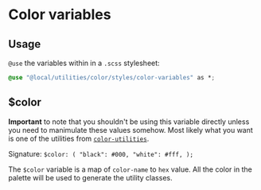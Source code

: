 
<Meta title="utilities/color/styles/color-variables" />

# Color variables

## Usage

`@use` the variables within in a `.scss` stylesheet:

```css filename="utilities/your-component/your-component.module.scss"
@use "@local/utilities/color/styles/color-variables" as *;
```

## $color

**Important** to note that you shouldn't be using this variable directly unless you need to manimulate these values somehow. Most likely what you want is one of the utilities from [`color-utilities`](/docs/utilities-color-styles-color-utilities--overview).

Signature: `$color: (
  "black": #000,
  "white": #fff,
);`

The `$color` variable is a map of `color-name` to `hex` value. All the color in the palette will be used to generate the utility classes.
